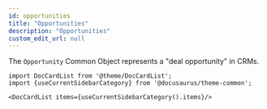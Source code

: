```yaml
---
id: opportunities
title: "Opportunities"
description: "Opportunities"
custom_edit_url: null
---
```




The `Opportunity` Common Object represents a "deal opportunity" in CRMs.



```mdx-code-block
import DocCardList from '@theme/DocCardList';
import {useCurrentSidebarCategory} from '@docusaurus/theme-common';

<DocCardList items={useCurrentSidebarCategory().items}/>
```
      
